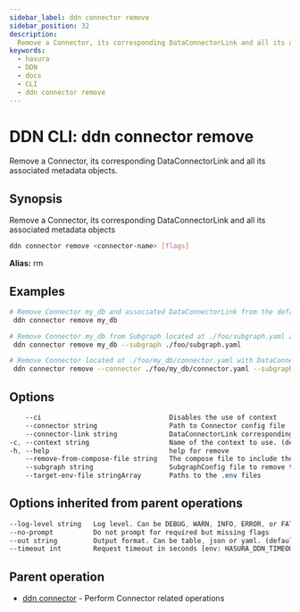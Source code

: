 ```yaml
---
sidebar_label: ddn connector remove
sidebar_position: 32
description:
  Remove a Connector, its corresponding DataConnectorLink and all its associated metadata objects using the DDN CLI
keywords:
  - hasura
  - DDN
  - docs
  - CLI
  - ddn connector remove
---
```


# DDN CLI: ddn connector remove

Remove a Connector, its corresponding DataConnectorLink and all its associated metadata objects.

## Synopsis

Remove a Connector, its corresponding DataConnectorLink and all its associated metadata objects

```bash
ddn connector remove <connector-name> [flags]
```

**Alias:** rm

## Examples

```bash
# Remove Connector my_db and associated DataConnectorLink from the default subgraph
 ddn connector remove my_db

# Remove Connector my_db from Subgraph located at ./foo/subgraph.yaml and associated DataConnectorLink
 ddn connector remove my_db --subgraph ./foo/subgraph.yaml

# Remove Connector located at ./foo/my_db/connector.yaml with DataConnectorLink given by app/subgraph.yaml and name my_db
 ddn connector remove --connector ./foo/my_db/connector.yaml --subgraph app/subgraph.yaml --connector-link my_db
```

## Options

```sass
    --ci                                Disables the use of context
    --connector string                  Path to Connector config file
    --connector-link string             DataConnectorLink corresponding to the Connector
-c, --context string                    Name of the context to use. (default <current_context>)
-h, --help                              help for remove
    --remove-from-compose-file string   The compose file to include the generated connector compose file
    --subgraph string                   SubgraphConfig file to remove the Connector from
    --target-env-file stringArray       Paths to the .env files
```

## Options inherited from parent operations

```sass
--log-level string   Log level. Can be DEBUG, WARN, INFO, ERROR, or FATAL. (default "INFO")
--no-prompt          Do not prompt for required but missing flags
--out string         Output format. Can be table, json or yaml. (default "table")
--timeout int        Request timeout in seconds [env: HASURA_DDN_TIMEOUT] (default 100)
```

## Parent operation

- [ddn connector](/reference/cli/commands/ddn_connector) - Perform Connector related operations
